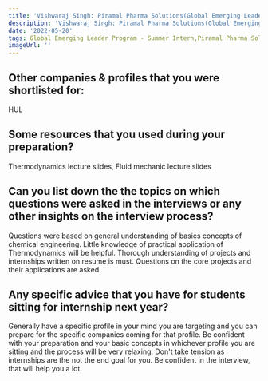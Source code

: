 ```yaml
---
title: 'Vishwaraj Singh: Piramal Pharma Solutions(Global Emerging Leader Program - Summer Intern)'
description: 'Vishwaraj Singh: Piramal Pharma Solutions(Global Emerging Leader Program - Summer Intern)'
date: '2022-05-20'
tags: Global Emerging Leader Program - Summer Intern,Piramal Pharma Solutions,Internship
imageUrl: ''
---
```


## Other companies & profiles that you were shortlisted for:
HUL

## Some resources that you used during your preparation?
Thermodynamics lecture slides, Fluid mechanic lecture slides 

## Can you list down the the topics on which questions were asked in the interviews or any other insights on the interview process?
Questions were based on general understanding of basics concepts of chemical engineering.
Little knowledge of practical application of Thermodynamics will be helpful. 
Thorough understanding of projects and internships written on resume is must. Questions on the core projects and their applications are asked.

## Any specific advice that you have for students sitting for internship next year?
Generally have a specific profile in your mind you are targeting and you can prepare for the specific companies coming for that profile.
Be confident with your preparation and your basic concepts in whichever profile you are sitting and the process will be very relaxing.
Don't take tension as internships are the not the end goal for you.
Be confident in the interview, that will help you a lot. 

